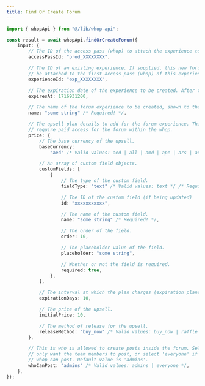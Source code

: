 ```yaml
---
title: Find Or Create Forum
---
```


```typescript
import { whopApi } from "@/lib/whop-api";

const result = await whopApi.findOrCreateForum({
	input: {
		// The ID of the access pass (whop) to attach the experience to. It looks like prod_xxxx.
		accessPassId: "prod_XXXXXXXX",

		// The ID of an existing experience. If supplied, this new forum experience will
		// be attached to the first access pass (whop) of this experience. It looks like exp_xxxx.
		experienceId: "exp_XXXXXXXX",

		// The expiration date of the experience to be created. After this timestamp, the experience is deleted.
		expiresAt: 1716931200,

		// The name of the forum experience to be created, shown to the user on the UI.
		name: "some string" /* Required! */,

		// The upsell plan details to add for the forum experience. This allows you to
		// require paid access for the forum within the whop.
		price: {
			// The base currency of the upsell.
			baseCurrency:
				"aed" /* Valid values: aed | all | amd | ape | ars | aud | bam | bgn | bhd | bob | brl | bsd | cad | chf | clp | cop | crc | czk | dkk | dop | dzd | egp | etb | eth | eur | gbp | ghs | gmd | gtq | gyd | hkd | huf | idr | ils | inr | jmd | jod | jpy | kes | khr | krw | kwd | lkr | mad | mdl | mga | mkd | mnt | mop | mur | mxn | myr | nad | ngn | nok | nzd | omr | pen | php | pkr | pln | pyg | qar | ron | rsd | rub | rwf | sar | sek | sgd | thb | tnd | try | ttd | twd | tzs | usd | uyu | uzs | vnd | xcd | xof | zar */,

			// An array of custom field objects.
			customFields: [
				{
					// The type of the custom field.
					fieldType: "text" /* Valid values: text */ /* Required! */,

					// The ID of the custom field (if being updated)
					id: "xxxxxxxxxxx",

					// The name of the custom field.
					name: "some string" /* Required! */,

					// The order of the field.
					order: 10,

					// The placeholder value of the field.
					placeholder: "some string",

					// Whether or not the field is required.
					required: true,
				},
			],

			// The interval at which the plan charges (expiration plans).
			expirationDays: 10,

			// The price of the upsell.
			initialPrice: 10,

			// The method of release for the upsell.
			releaseMethod: "buy_now" /* Valid values: buy_now | raffle | waitlist */,
		},

		// This is who is allowed to create posts inside the forum. Select 'admin' if you
		// only want the team members to post, or select 'everyone' if any member of the
		// whop can post. Default value is 'admins'.
		whoCanPost: "admins" /* Valid values: admins | everyone */,
	},
});

```
